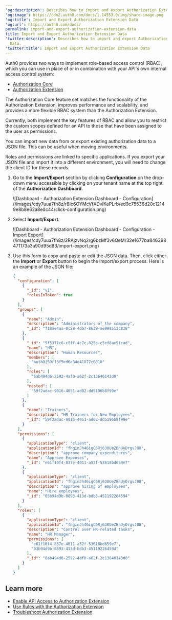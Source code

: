 ---
'og:description': Describes how to import and export Authorization Extension Data.
'og:image': https://cdn2.auth0.com/docs/1.14553.0/img/share-image.png
'og:title': Import and Export Authorization Extension Data
'og:url': https://auth0.com/docs/
permalink: import-and-export-authorization-extension-data
title: Import and Export Authorization Extension Data
'twitter:description': Describes how to import and export Authorization Extension
  Data.
'twitter:title': Import and Export Authorization Extension Data
---
<Callout icon="file-lines" color="#0EA5E9" iconType="regular">

Auth0 provides two ways to implement role-based access control (RBAC), which you can use in place of or in combination with your API's own internal access control system:

* [Authorization Core](/docs/manage-users/access-control/rbac)
* [Authorization Extension](/docs/customize/extensions/authorization-extension)

The Authorization Core feature set matches the functionality of the Authorization Extension, improves performance and scalability, and provides a more flexible RBAC system than the Authorization Extension.

Currently, both implement the key features of RBAC and allow you to restrict the custom scopes defined for an API to those that have been assigned to the user as permissions.

</Callout>

You can import new data from or export existing authorization data to a JSON file. This can be useful when moving environments.

<Callout icon="file-lines" color="#0EA5E9" iconType="regular">

Roles and permissions are linked to specific applications. If you export your JSON file and import it into a different environment, you will need to change the client ID for these records.

</Callout>

1. Go to the **Import/Export** section by clicking **Configuration** on the drop-down menu accessible by clicking on your tenant name at the top right of the **Authorization Dashboard**.

   <Frame>![Dashboard - Authorization Extension Dashboard - Configuration](/images/cdy7uua7fh8z/r8Ic6OYMcVfXDvIKePLrb/ed9c75536d20c12149e8b8e62a8edc44/click-configuration.png)</Frame>
2. Select **Import/Export**.

   <Frame>![Dashboard - Authorization Extension Dashboard - Configuration - Import Export](/images/cdy7uua7fh8z/2RAjzvNq2rg6bzMf3v6QeM/32e1677ba846398471173a3a90d95d83/import-export.png)</Frame>
3. Use this form to copy and paste or edit the JSON data. Then, click either the **Import** or **Export** button to begin the import/export process. Here is an example of the JSON file:

   ```json lines expandable
   {
     "configuration": [
       {
         "_id": "v1",
         "rolesInToken": true
       }
     ],
     "groups": [
       {
         "name": "Admin",
         "description": "Administrators of the company",
         "_id": "f185e4aa-0c28-4da7-8639-ae998512c838"
       },
       {
         "_id": "5f5371c6-c8ff-4c7c-825e-c5ef8ac51cad",
         "name": "HR",
         "description": "Human Resources",
         "members": [
           "auth0|59c13f5ed6e34e41877c0810"
         ],
         "roles": [
           "6ab494d6-2592-4af0-a62f-2c13646143d0"
         ],
         "nested": [
           "59f2adac-9016-4051-ad02-dd5196b8f99e"
         ]
       },
       {
         "name": "Trainers",
         "description": "HR Trainers for New Employees",
         "_id": "59f2adac-9016-4051-ad02-dd5196b8f99e"
       }
     ],
     "permissions": [
       {
         "applicationType": "client",
         "applicationId": "fhginJh46igC6Rj630UeZBhUyDrgvJ08",
         "description": "approve company expenditures",
         "name": "Approve Expenses",
         "_id": "e61f10f4-837e-4011-a52f-53618bd659e7"
       },
       {
         "applicationType": "client",
         "applicationId": "fhginJh46igC6Rj630UeZBhUyDrgvJ08",
         "description": "approve hiring of employees",
         "name": "Hire employees",
         "_id": "03b94d9b-8893-413d-bdb3-451192264594"
       }
     ],
     "roles": [
       {
         "applicationType": "client",
         "applicationId": "fhginJh46igC6Rj630UeZBhUyDrgvJ08",
         "description": "Control over HR-related tasks",
         "name": "HR Manager",
         "permissions": [
           "e61f10f4-837e-4011-a52f-53618bd659e7",
           "03b94d9b-8893-413d-bdb3-451192264594"
         ],
         "_id": "6ab494d6-2592-4af0-a62f-2c13646143d0"
       }
     ]
   }
   ```


   

   

## Learn more

* [Enable API Access to Authorization Extension](/docs/customize/extensions/authorization-extension/enable-api-access-to-authorization-extension)
* [Use Rules with the Authorization Extension](/docs/customize/extensions/authorization-extension/use-rules-with-the-authorization-extension)
* [Troubleshoot Authorization Extension](/docs/troubleshoot/authentication-issues/troubleshoot-authorization-extension)